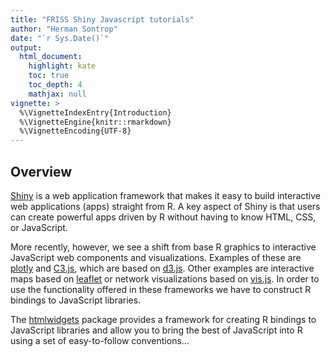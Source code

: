 ```yaml
---
title: "FRISS Shiny Javascript tutorials"
author: "Herman Sontrop"
date: "`r Sys.Date()`"
output: 
  html_document:
    highlight: kate
    toc: true
    toc_depth: 4
    mathjax: null
vignette: >
  %\VignetteIndexEntry{Introduction}
  %\VignetteEngine{knitr::rmarkdown}
  %\VignetteEncoding{UTF-8}
---
```


## Overview

[Shiny](http://shiny.rstudio.com/) is a web application framework that makes it easy to build interactive web applications (apps) straight from R. A key aspect of Shiny is that users can create powerful apps driven by R without having to know HTML, CSS, or JavaScript.


More recently, however, we see a shift from base R graphics to interactive JavaScript web components and visualizations. Examples of these are [plotly](https://plot.ly/) and [C3.js](http://c3js.org/), which are based on [d3.js](https://d3js.org/). Other examples are interactive maps based on [leaflet](http://leafletjs.com/) or network visualizations based on [vis.js](http://visjs.org/). In order to use the functionality offered in these frameworks we have to construct R bindings to JavaScript libraries. 


The [htmlwidgets](http://www.htmlwidgets.org/) package provides a framework for creating R bindings to JavaScript libraries and allow you to bring the best of JavaScript into R using a set of easy-to-follow conventions...



